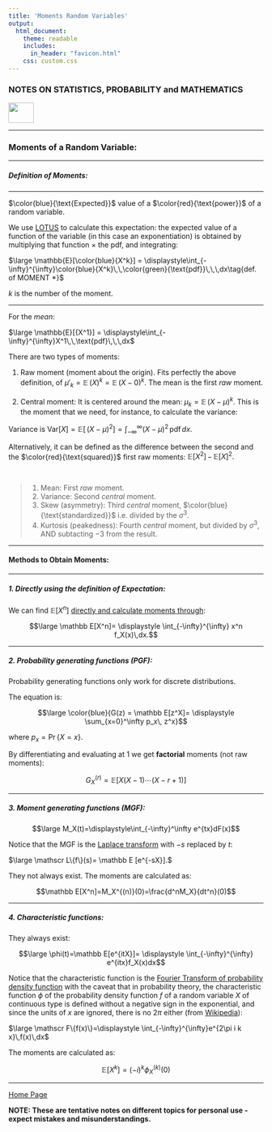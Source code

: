 ```yaml
---
title: 'Moments Random Variables'
output: 
  html_document:
    theme: readable
    includes:
      in_header: "favicon.html" 
    css: custom.css
---
```



### **NOTES ON STATISTICS, PROBABILITY and MATHEMATICS**

<a href="http://rinterested.github.io/statistics/index.html">
<img HEIGHT="40" WIDTH="50" src="logo.PNG"></a>

---

### Moments of a Random Variable:

---


##### Definition of Moments:

---


$\color{blue}{\text{Expected}}$ value of a $\color{red}{\text{power}}$ of a random variable.

We use [LOTUS](https://en.wikipedia.org/wiki/Law_of_the_unconscious_statistician) to calculate this expectation: the expected value of a function of the variable (in this case an exponentiation) is obtained by multiplying that function $\times$ the pdf, and integrating:

$\large \mathbb{E}[\color{blue}{X^k}] = \displaystyle\int_{-\infty}^{\infty}\color{blue}{X^k}\,\,\color{green}{\text{pdf}}\,\,\,dx\tag{def. of MOMENT *}$

$k$ is the number of the moment. 

---

For the *mean*:

$\large \mathbb{E}[{X^1}] = \displaystyle\int_{-\infty}^{\infty}X^1\,\,\text{pdf}\,\,\,dx$

There are two types of moments:

1. Raw moment (moment about the origin). Fits perfectly the above definition, of $\mu'_k=\mathbb{E}\,(X)^k= \mathbb{E}\,(X-0)^k$. The mean is the first *raw* moment.

2. Central moment: It is centered around the mean: $\mu_k=\mathbb{E}\,(X-\mu)^k$. This is the moment that we need, for instance, to calculate the variance:

Variance is $\mathrm{Var}[X] = \mathbb{E}\left [ \,(X-\mu)^2 \right ] = \displaystyle\int_{-\infty}^{\infty} (X-\mu)^2 \, \text{pdf}\,dx$.

Alternatively, it can be defined as the difference between the second and the $\color{red}{\text{squared}}$ first raw moments: $\mathbb{E}[X^2]\,-\,\mathbb{E}[X]^2.$

<br>

>1. Mean: First *raw* moment.
2. Variance: Second *central* moment.
3. Skew (asymmetry): Third *central* moment, $\color{blue}{\text{standardized}}$ i.e. divided by the $\sigma^3$.
4. Kurtosis (peakedness): Fourth *central* moment, but divided by $\sigma^3$, AND subtacting $-3$ from the result.

---

#### Methods to Obtain Moments:

---

##### **1. Directly using the definition of Expectation:**

We can find $\mathbb E[X^n]$ [directly and calculate moments through](http://www-unix.ecs.umass.edu/~dgoeckel/Chapter7.pdf):

$$\large \mathbb E[X^n]= \displaystyle \int_{-\infty}^{\infty} x^n f_X(x)\,dx.$$

---

##### **2. Probability generating functions (PGF):**

Probability generating functions only work for discrete distributions.

The equation is:

$$\large \color{blue}{G(z) = \mathbb E[z^X]= \displaystyle \sum_{x=0}^\infty p_x\, z^x}$$

where $p_x = \Pr\{X=x\}.$

By differentiating and evaluating at $1$ we get **factorial** moments (not raw moments):

$$G_X^{(r)}=\mathbb E[X(X-1)\cdots(X-r+1)]$$

---

##### **3. Moment generating functions (MGF):**

$$\large M_X(t)=\displaystyle\int_{-\infty}^\infty e^{tx}dF(x)$$

Notice that the MGF is the [Laplace transform](https://en.wikipedia.org/wiki/Laplace_transform#Probability_theory) with $-s$ replaced by $t$:

$\large \mathscr L\{f\}(s)= \mathbb E [e^{-sX}].$

They not always exist. The moments are calculated as:

$$\mathbb E[X^n]=M_X^{(n)}(0)=\frac{d^nM_X}{dt^n}(0)$$

---

##### **4. Characteristic functions:**

They always exist:

$$\large \phi(t)=\mathbb E[e^{itX}]= \displaystyle \int_{-\infty}^{\infty} e^{itx}f_X(x)dx$$

Notice that the characteristic function is the [Fourier Transform of probability density function](https://en.wikipedia.org/wiki/Characteristic_function_(probability_theory)) with the caveat that in probability theory, the characteristic function $\displaystyle \phi$  of the probability density function $\displaystyle f$ of a random variable $\displaystyle X$ of continuous type is defined without a negative sign in the exponential, and since the units of $\displaystyle x$ are ignored, there is no $\displaystyle 2\pi$ either (from [Wikipedia](https://en.wikipedia.org/wiki/Fourier_transform#Units_and_Duality)):

$\large \mathscr F\{f(x)\}=\displaystyle \int_{-\infty}^{\infty}e^{2\pi i k x}\,f(x)\,dx$

The moments are calculated as:

$$\mathbb E[X^k]=(-i)^k\phi_X^{(k)}(0)$$

---
<a href="http://rinterested.github.io/statistics/index.html">Home Page</a>

**NOTE: These are tentative notes on different topics for personal use - expect mistakes and misunderstandings.**
